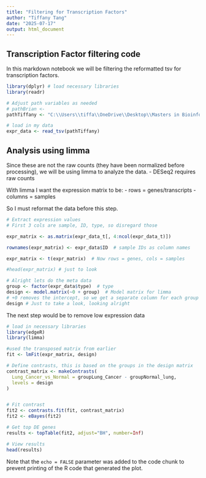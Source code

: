 ```yaml
---
title: "Filtering for Transcription Factors"
author: "Tiffany Tang"
date: "2025-07-17"
output: html_document
---
```


## Transcription Factor filtering code

In this markdown notebook we will be filtering the reformatted tsv for transcription factors. 


```r
library(dplyr) # load necessary libraries
library(readr)

# Adjust path variables as needed
# pathBrian <- 
pathTiffany <- "C:\\Users\\tiffa\\OneDrive\\Desktop\\Masters in Bioinformatics\\Transcriptomics\\Final\\transformed_data.tsv"

# load in my data
expr_data <- read_tsv(pathTiffany)
```

## Analysis using limma

Since these are not the raw counts (they have been normalized before processing), we will be using limma to analyze the data.
- DESeq2 requires raw counts

With limma I want the expression matrix to be: 
- rows = genes/transcripts
- columns = samples

So I must reformat the data before this step.

```r
# Extract expression values 
# First 3 cols are sample, ID, type, so disregard those

expr_matrix <- as.matrix(expr_data_t[, 4:ncol(expr_data_t)])

rownames(expr_matrix) <- expr_data$ID  # sample IDs as column names

expr_matrix <- t(expr_matrix)  # Now rows = genes, cols = samples

#head(expr_matrix) # just to look

# Alright lets do the meta data
group <- factor(expr_data$type)  # type
design <- model.matrix(~0 + group)  # Model matrix for limma
# +0 removes the intercept, so we get a separate column for each group
design # Just to take a look, looking alright
```

The next step would be to remove low expression data

```r
# load in necessary libraries
library(edgeR)
library(limma)

#used the transposed matrix from earlier
fit <- lmFit(expr_matrix, design)

# Define contrasts, this is based on the groups in the design matrix
contrast_matrix <- makeContrasts(
  Lung_Cancer_vs_Normal = groupLung_Cancer - groupNormal_lung,
  levels = design
)


# Fit contrast
fit2 <- contrasts.fit(fit, contrast_matrix)
fit2 <- eBayes(fit2)

# Get top DE genes
results <- topTable(fit2, adjust="BH", number=Inf)

# View results
head(results)
```

Note that the `echo = FALSE` parameter was added to the code chunk to prevent printing of the R code that generated the plot.
